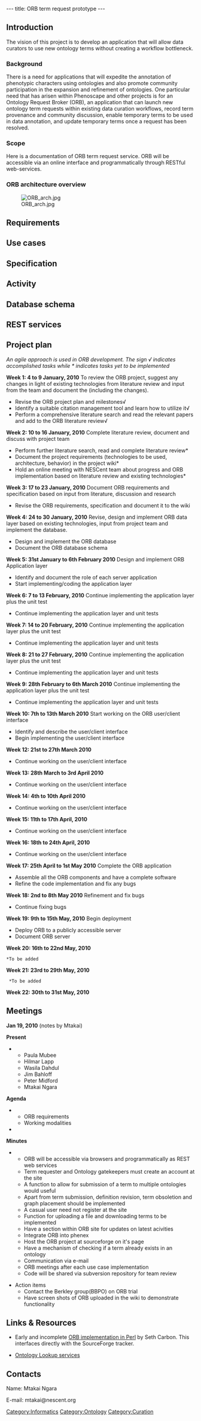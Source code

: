 ---
title: ORB term request prototype
---

== Introduction ==

The vision of this project is to develop an application that will allow data curators to use new ontology terms without creating a workflow bottleneck.

=== Background ===
There is a need for applications that will expedite the annotation of phenotypic characters using ontologies and also promote community participation in the expansion and refinement of ontologies.  One particular need that has arisen within Phenoscape and other projects is for an Ontology Request Broker (ORB), an application that can launch new ontology term requests within existing data curation workflows, record term provenance and community discussion, enable temporary terms to be used in data annotation, and update temporary terms once a request has been resolved.

=== Scope ===

Here is a documentation of ORB term request service. ORB will be accessible via an online interface and programmatically through RESTful web-services.

=== ORB architecture overview ===
[[Image:ORB_arch.jpg]]

== Requirements ==

==Use cases==

==Specification==

==Activity==

==Database schema==

==REST services==

== Project plan ==
''An agile approach is used in ORB development. The sign √ indicates accomplished tasks while * indicates tasks yet to be implemented''

'''Week 1: 4 to 9 January, 2010'''
To review the ORB project, suggest any changes in light of existing technologies from literature review and input from the team and document the (including the changes).
*Revise the ORB project plan and milestones√
*Identify a suitable citation management tool and learn how to utilize it√
*Perform a comprehensive literature search and read the relevant papers and add to the ORB literature review√


'''Week 2: 10 to 16 January, 2010'''
Complete literature review, document and discuss with project team
*Perform further literature search, read and complete literature review*
*Document the project requirements (technologies to be used, architecture, behavior) in the project wiki*
*Hold an online meeting with NESCent team about progress and ORB implementation based on literature review and existing technologies*


'''Week 3: 17 to 23 January, 2010'''
Document ORB requirements and specification based on input from literature, discussion and research
*Revise the ORB requirements, specification and document it to the wiki


'''Week 4: 24 to 30 January, 2010'''
Revise, design and implement ORB data layer based on existing technologies, input from project team and implement the database.
*Design and implement the ORB database
*Document the ORB database schema


'''Week 5: 31st January to 6th February 2010'''
Design and implement ORB Application layer
*Identify and document the role of each server application
*Start implementing/coding the application layer


'''Week 6: 7 to 13 February, 2010'''
Continue implementing the application layer plus the unit test
*Continue implementing the application layer and unit tests


'''Week 7: 14 to 20 February, 2010'''
Continue implementing the application layer plus the unit test
*Continue implementing the application layer and unit tests


'''Week 8: 21 to 27 February, 2010'''
Continue implementing the application layer plus the unit test
*Continue implementing the application layer and unit tests


'''Week 9:  28th February to 6th March 2010'''
Continue implementing the application layer plus the unit test
*Continue implementing the application layer and unit tests

'''Week 10: 7th to 13th March 2010'''
Start working on the ORB user/client interface
*Identify and describe the user/client interface
*Begin implementing the user/client interface

'''Week 12: 21st to 27th March 2010'''
*Continue working on the user/client interface

'''Week 13: 28th March to 3rd April 2010'''
*Continue working on the user/client interface


'''Week 14: 4th to 10th April 2010'''
*Continue working on the user/client interface


'''Week 15: 11th to 17th April, 2010'''
*Continue working on the user/client interface


'''Week 16: 18th to 24th April, 2010'''
*Continue working on the user/client interface


'''Week 17: 25th April to 1st May 2010'''
Complete the ORB application
*Assemble all the ORB components and have a complete software
*Refine the code implementation and fix any bugs

'''Week 18: 2nd to 8th May 2010'''
Refinement and fix bugs
*Continue fixing bugs

'''Week 19: 9th to 15th May, 2010'''
Begin deployment
*Deploy ORB to a publicly accessible server
*Document ORB server

'''Week 20: 16th to 22nd May, 2010'''
 *To be added

'''Week 21: 23rd to 29th May, 2010'''
  *To be added
'''Week 22: 30th to 31st May, 2010'''

==Meetings==

'''Jan 19, 2010'''
(notes by Mtakai)

'''Present'''
**Paula Mubee
**Hilmar Lapp
**Wasila Dahdul
**Jim Bahloff
**Peter Midford
**Mtakai Ngara

'''Agenda'''
*
**ORB requirements
**Working modalities
*

'''Minutes'''
**ORB will be accessible via browsers and programmatically as REST web services
**Term requester and Ontology gatekeepers must create an account at the site
**A function to allow for submission of a term to multiple ontologies would useful
**Apart from term submission, definition revision, term obsoletion and graph placement  should be implemented
**A casual user need not register at the site
**Function for uploading a file and downloading terms to be implemented
**Have a section within ORB site for updates on latest acivities
**Integrate ORB into phenex
**Host the ORB project at sourceforge on it's page
**Have a mechanism of checking if a term already exists in an ontology
**Communication via e-mail
**ORB meetings after each use case implementation
**Code will be shared via subversion repository for team review

*Action items
**Contact the Berkley group(BBPO) on ORB trial
**Have screen shots of ORB uploaded in the wiki to demonstrate functionality

== Links & Resources ==

* Early and incomplete [http://geneontology.cvs.sourceforge.net/viewvc/geneontology/go-dev/amigo/amigo/cgi-bin/experimental/orb?revision=1.1&view=markup ORB implementation in Perl] by Seth Carbon. This interfaces directly with the SourceForge tracker.


* [http://www.ebi.ac.uk/ontology-lookup/ Ontology Lookup services ]

== Contacts ==
Name: Mtakai Ngara

E-mail: mtakai@nescent.org

[[Category:Informatics]]
[[Category:Ontology]]
[[Category:Curation]]